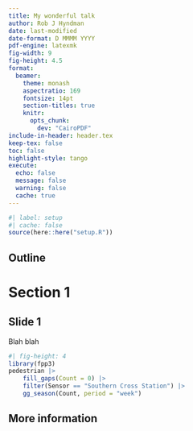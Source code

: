 ```yaml
---
title: My wonderful talk
author: Rob J Hyndman
date: last-modified
date-format: D MMMM YYYY
pdf-engine: latexmk
fig-width: 9
fig-height: 4.5
format:
  beamer:
    theme: monash
    aspectratio: 169
    fontsize: 14pt
    section-titles: true
    knitr:
      opts_chunk:
        dev: "CairoPDF"
include-in-header: header.tex
keep-tex: false
toc: false
highlight-style: tango
execute:
  echo: false
  message: false
  warning: false
  cache: true
---
```


```r
#| label: setup
#| cache: false
source(here::here("setup.R"))
```


## Outline

\vspace*{0.7cm}\tableofcontents

# Section 1

## Slide 1

Blah blah

```r
#| fig-height: 4
library(fpp3)
pedestrian |>
	fill_gaps(Count = 0) |>
	filter(Sensor == "Southern Cross Station") |>
	gg_season(Count, period = "week")
```

## More information
\fontsize{18}{20}\sf

\href{https://robjhyndman.com/xxx}{\includegraphics[width=0.5cm]{figs/slide}\, robjhyndman.com/xxx}

\href{https://robjhyndman.com}{\faicon{home} robjhyndman.com}

\href{https://twitter.com/robjhyndman}{\faicon{twitter} @robjhyndman}

\href{https://aus.social/@robjhyndman}{\includegraphics[width=0.5cm]{figs/mastodon}\, aus.social/@robjhyndman}

\href{https://github.com/robjhyndman}{\faicon{github}  @robjhyndman}

\href{mailto:rob.hyndman@monash.edu}{\faicon{envelope}  rob.hyndman@monash.edu}

\begin{textblock}{6.2}(0,8.8)\pgfsetfillopacity{0.65}
\begin{beamercolorbox}[wd=4.7cm]{block body}
\fontsize{6}{6}\sf\color[RGB]{72,45,34}\href{https://www.flaticon.com/free-icons/presentation}{Presentation icon created by orvipixel - Flaticon}
\end{beamercolorbox}
\end{textblock}

